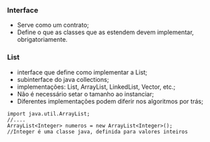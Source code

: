 






### Interface

-   Serve como um contrato;
-   Define o que as classes que as estendem devem implementar,
    obrigatoriamente.








### List

-   interface que define como implementar a List;
-   subinterface do java collections;
-   implementações: List, ArrayList, LinkedList, Vector, etc.;
-   Não é necessário setar o tamanho ao instanciar;
-   Diferentes implementações podem diferir nos algoritmos por trás;

``` {code-block-mode="2" spellcheck="false" code-block-lang="java"}
import java.util.ArrayList;
//....
ArrayList<Integer> numeros = new ArrayList<Integer>();
//Integer é uma classe java, definida para valores inteiros
```


